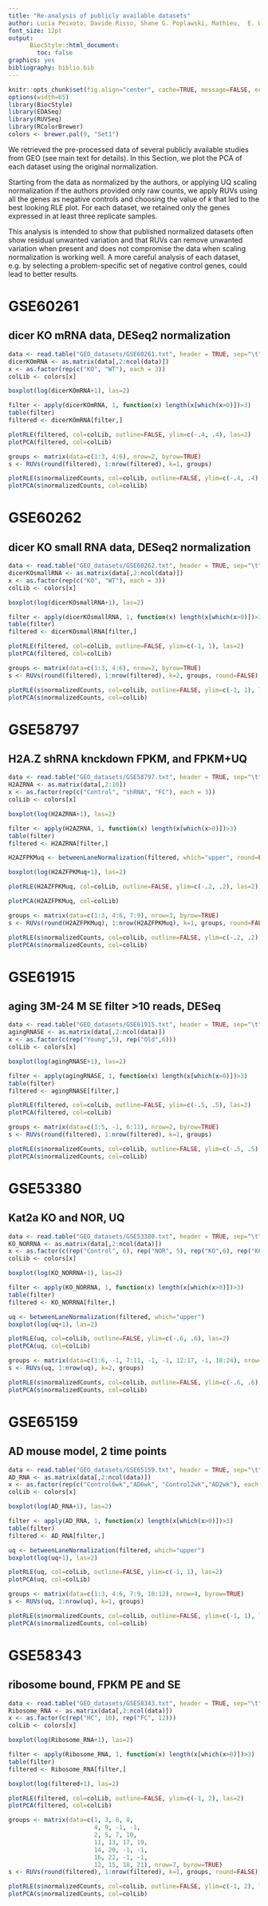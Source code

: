 ```yaml
---
title: "Re-analysis of publicly available datasets"
author: Lucia Peixoto, Davide Risso, Shane G. Poplawski, Mathieu,  E. Wimmer, Terence P. Speed, Marcelo A. Wood and Ted Abel
font_size: 12pt
output: 
      BiocStyle::html_document:
        toc: false
graphics: yes
bibliography: biblio.bib
---
```


```r
knitr::opts_chunk$set(fig.align="center", cache=TRUE, message=FALSE, echo=TRUE, results="markup", fig.show="asis", size="small", warning=FALSE, tidy=TRUE, tidy.opts=list(width.cutoff=80))
options(width=65)
library(BiocStyle)
library(EDASeq)
library(RUVSeq)
library(RColorBrewer)
colors <- brewer.pal(9, "Set1")

```

We retrieved the pre-processed data of several publicly available studies from GEO (see main text for details). In this Section, we plot the PCA of each dataset using the original normalization.

Starting from the data as normalized by the authors, or applying UQ scaling normalization if the authors provided only raw counts, we apply RUVs using all the genes as negative controls and choosing the value of *k* that led to the best looking RLE plot. For each dataset, we retained only the genes expressed in at least three replicate samples.

This analysis is intended to show that published normalized datasets often show residual unwanted variation and that RUVs can remove unwanted variation when present and does not compromise the data when scaling normalization is working well.
A more careful analysis of each dataset, e.g. by selecting a problem-specific set of negative control genes, could lead to better results.

# GSE60261 

## dicer KO mRNA data, DESeq2 normalization

```r
data <- read.table("GEO_datasets/GSE60261.txt", header = TRUE, sep="\t")
dicerKOmRNA <- as.matrix(data[,2:ncol(data)])
x <- as.factor(rep(c("KO", "WT"), each = 3))
colLib <- colors[x]

boxplot(log(dicerKOmRNA+1), las=2)

filter <- apply(dicerKOmRNA, 1, function(x) length(x[which(x>0)])>3)
table(filter)
filtered <- dicerKOmRNA[filter,]

plotRLE(filtered, col=colLib, outline=FALSE, ylim=c(-.4, .4), las=2)
plotPCA(filtered, col=colLib)

groups <- matrix(data=c(1:3, 4:6), nrow=2, byrow=TRUE)
s <- RUVs(round(filtered), 1:nrow(filtered), k=1, groups)

plotRLE(s$normalizedCounts, col=colLib, outline=FALSE, ylim=c(-.4, .4), las=2)
plotPCA(s$normalizedCounts, col=colLib)
```

# GSE60262 

## dicer KO small RNA data, DESeq2 normalization

```r
data <- read.table("GEO_datasets/GSE60262.txt", header = TRUE, sep="\t")
dicerKOsmallRNA <- as.matrix(data[,2:ncol(data)])
x <- as.factor(rep(c("KO", "WT"), each = 3))
colLib <- colors[x]

boxplot(log(dicerKOsmallRNA+1), las=2)

filter <- apply(dicerKOsmallRNA, 1, function(x) length(x[which(x>0)])>3)
table(filter)
filtered <- dicerKOsmallRNA[filter,]

plotRLE(filtered, col=colLib, outline=FALSE, ylim=c(-1, 1), las=2)
plotPCA(filtered, col=colLib)

groups <- matrix(data=c(1:3, 4:6), nrow=2, byrow=TRUE)
s <- RUVs(round(filtered), 1:nrow(filtered), k=2, groups, round=FALSE)

plotRLE(s$normalizedCounts, col=colLib, outline=FALSE, ylim=c(-1, 1), las=2)
plotPCA(s$normalizedCounts, col=colLib)
```


# GSE58797 

## H2A.Z shRNA knckdown FPKM, and FPKM+UQ

```r
data <- read.table("GEO_datasets/GSE58797.txt", header = TRUE, sep="\t")
H2AZRNA <- as.matrix(data[,2:10])
x <- as.factor(rep(c("Control", "shRNA", "FC"), each = 3))
colLib <- colors[x]

boxplot(log(H2AZRNA+1), las=2)

filter <- apply(H2AZRNA, 1, function(x) length(x[which(x>0)])>3)
table(filter)
filtered <- H2AZRNA[filter,]

H2AZFPKMuq <- betweenLaneNormalization(filtered, which="upper", round=FALSE)

boxplot(log(H2AZFPKMuq+1), las=2)

plotRLE(H2AZFPKMuq, col=colLib, outline=FALSE, ylim=c(-.2, .2), las=2)

plotPCA(H2AZFPKMuq, col=colLib)

groups <- matrix(data=c(1:3, 4:6, 7:9), nrow=3, byrow=TRUE)
s <- RUVs(round(H2AZFPKMuq), 1:nrow(H2AZFPKMuq), k=1, groups, round=FALSE)

plotRLE(s$normalizedCounts, col=colLib, outline=FALSE, ylim=c(-.2, .2), las=2)
plotPCA(s$normalizedCounts, col=colLib)
```

# GSE61915 

## aging 3M-24 M SE filter >10 reads, DESeq

```r
data <- read.table("GEO_datasets/GSE61915.txt", header = TRUE, sep="\t")
agingRNASE <- as.matrix(data[,2:ncol(data)])
x <- as.factor(c(rep("Young",5), rep("Old",6)))
colLib <- colors[x]

boxplot(log(agingRNASE+1), las=2)

filter <- apply(agingRNASE, 1, function(x) length(x[which(x>0)])>3)
table(filter)
filtered <- agingRNASE[filter,]

plotRLE(filtered, col=colLib, outline=FALSE, ylim=c(-.5, .5), las=2)
plotPCA(filtered, col=colLib)

groups <- matrix(data=c(1:5, -1, 6:11), nrow=2, byrow=TRUE)
s <- RUVs(round(filtered), 1:nrow(filtered), k=1, groups)

plotRLE(s$normalizedCounts, col=colLib, outline=FALSE, ylim=c(-.5, .5), las=2)
plotPCA(s$normalizedCounts, col=colLib)
```

# GSE53380 

## Kat2a KO and NOR, UQ

```r
data <- read.table("GEO_datasets/GSE53380.txt", header = TRUE, sep="\t")
KO_NORRNA <- as.matrix(data[,2:ncol(data)])
x <- as.factor(c(rep("Control", 6), rep("NOR", 5), rep("KO",6), rep("KO_NOR",7)))
colLib <- colors[x]

boxplot(log(KO_NORRNA+1), las=2)

filter <- apply(KO_NORRNA, 1, function(x) length(x[which(x>0)])>3)
table(filter)
filtered <- KO_NORRNA[filter,]

uq <- betweenLaneNormalization(filtered, which="upper")
boxplot(log(uq+1), las=2)

plotRLE(uq, col=colLib, outline=FALSE, ylim=c(-.6, .6), las=2)
plotPCA(uq, col=colLib)

groups <- matrix(data=c(1:6, -1, 7:11, -1, -1, 12:17, -1, 18:24), nrow=4, byrow=TRUE)
s <- RUVs(uq, 1:nrow(uq), k=2, groups)

plotRLE(s$normalizedCounts, col=colLib, outline=FALSE, ylim=c(-.6, .6), las=2)
plotPCA(s$normalizedCounts, col=colLib)
```

# GSE65159 

## AD mouse model, 2 time points

```r
data <- read.table("GEO_datasets/GSE65159.txt", header = TRUE, sep="\t")
AD_RNA <- as.matrix(data[,2:ncol(data)])
x <- as.factor(rep(c("Control6wk","AD6wk", "Control2wk","AD2wk"), each = 3))
colLib <- colors[x]

boxplot(log(AD_RNA+1), las=2)

filter <- apply(AD_RNA, 1, function(x) length(x[which(x>0)])>3)
table(filter)
filtered <- AD_RNA[filter,]

uq <- betweenLaneNormalization(filtered, which="upper")
boxplot(log(uq+1), las=2)

plotRLE(uq, col=colLib, outline=FALSE, ylim=c(-1, 1), las=2)
plotPCA(uq, col=colLib)

groups <- matrix(data=c(1:3, 4:6, 7:9, 10:12), nrow=4, byrow=TRUE)
s <- RUVs(uq, 1:nrow(uq), k=1, groups)

plotRLE(s$normalizedCounts, col=colLib, outline=FALSE, ylim=c(-1, 1), las=2)
plotPCA(s$normalizedCounts, col=colLib)
```

# GSE58343

## ribosome bound, FPKM PE and SE

```r
data <- read.table("GEO_datasets/GSE58343.txt", header = TRUE, sep="\t")
Ribosome_RNA <- as.matrix(data[,2:ncol(data)])
x <- as.factor(c(rep("HC", 10), rep("FC", 12)))
colLib <- colors[x]

boxplot(log(Ribosome_RNA+1), las=2)

filter <- apply(Ribosome_RNA, 1, function(x) length(x[which(x>0)])>3)
table(filter)
filtered <- Ribosome_RNA[filter,]

boxplot(log(filtered+1), las=2)

plotRLE(filtered, col=colLib, outline=FALSE, ylim=c(-1, 2), las=2)
plotPCA(filtered, col=colLib)

groups <- matrix(data=c(1, 3, 6, 8,
                        4, 9, -1, -1,
                        2, 5, 7, 10,
                        11, 13, 17, 19,
                        14, 20, -1, -1,
                        16, 22, -1, -1,
                        12, 15, 18, 21), nrow=7, byrow=TRUE)
s <- RUVs(round(filtered), 1:nrow(filtered), k=1, groups, round=FALSE)

plotRLE(s$normalizedCounts, col=colLib, outline=FALSE, ylim=c(-1, 2), las=2)
plotPCA(s$normalizedCounts, col=colLib)
```
